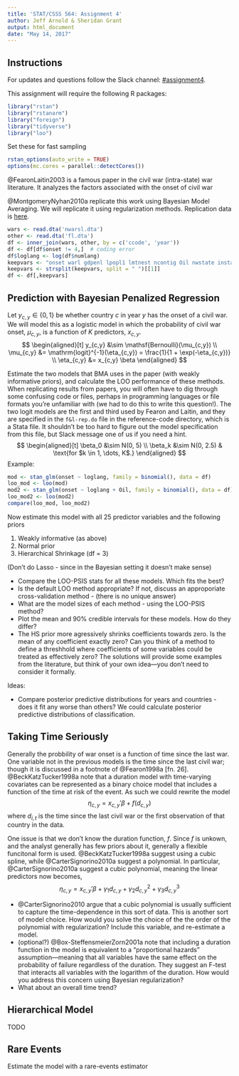 ```yaml
---
title: 'STAT/CSSS 564: Assignment 4'
author: Jeff Arnold & Sheridan Grant
output: html_document
date: "May 14, 2017"
---
```


## Instructions

For updates and questions follow the Slack channel: [#assignment4](https://uwcsss564.slack.com/messages/C5DBV8266).

This assignment will require the following R packages:
```r
library("rstan")
library("rstanarm")
library("foreign")
library("tidyverse")
library("loo")
```

Set these for fast sampling
```r
rstan_options(auto_write = TRUE)
options(mc.cores = parallel::detectCores())
```


@FearonLaitin2003 is a famous paper in the civil war (intra-state) war literature.
It analyzes the factors associated with the onset of civil war 


@MontgomeryNyhan2010a replicate this work using Bayesian Model Averaging.
We will replicate it using regularization methods. 
Replication data is [here](http://www.dartmouth.edu/~nyhan/montgomery-nyhan-replication.zip).

```r
wars <- read.dta('nwarsl.dta')
other <- read.dta('fl.dta')
df <- inner_join(wars, other, by = c('ccode', 'year'))
df <- df[df$onset != 4,]  # coding error
df$loglang <- log(df$numlang)
keepvars <- "onset warl gdpenl lpopl1 lmtnest ncontig Oil nwstate instab polity2l ethfrac relfrac anocl deml nwarsl plural plurrel muslim loglang colfra eeurop lamerica ssafrica asia nafrme second"
keepvars <- strsplit(keepvars, split = " ")[[1]]
df <- df[,keepvars]
```

## Prediction with Bayesian Penalized Regression

Let $y_{c,y} \in \{0, 1\}$ be whether country $c$ in year $y$ has the onset of a 
civil war.
We will model this as a logistic model in which the probability of civil war onset, $\mu_{c,y}$, is a function of $K$ predictors, $x_{c,y}$.
$$
\begin{aligned}[t]
y_{c,y} &\sim \mathsf{Bernoulli}(\mu_{c,y})  \\
\mu_{c,y} &= \mathrm{logit}^{-1}(\eta_{c,y}) = \frac{1}{1 + \exp(-\eta_{c,y})} \\
\eta_{c,y} &= x_{c,y} \beta 
\end{aligned}
$$

Estimate the two models that BMA uses in the paper (with weakly informative priors), and calculate the LOO performance of these methods. When replicating results from papers, you will often have to dig through some confusing code or files, perhaps in programming languages or file formats you're unfamiliar with (we had to do this to write this question!). The two logit models are the first and third used by Fearon and Laitin, and they are specified in the `f&l-rep.do` file in the reference-code directory, which is a Stata file. It shouldn't be too hard to figure out the model specification from this file, but Slack message one of us if you need a hint.
$$
\begin{aligned}[t]
\beta_0 &\sim N(0, 5) \\
\beta_k &\sim N(0, 2.5) & \text{for $k \in 1, \dots, K$.}
\end{aligned} 
$$
Example:
```r
mod <- stan_glm(onset ~ loglang, family = binomial(), data = df)
loo_mod <- loo(mod)
mod2 <- stan_glm(onset ~ loglang + Oil, family = binomial(), data = df)
loo_mod2 <- loo(mod2)
compare(loo_mod, loo_mod2)
```

Now estimate this model with all 25 predictor variables and the following priors

1. Weakly informative (as above)
2. Normal prior
3. Hierarchical Shrinkage (df = 3)

(Don't do Lasso - since in the Bayesian setting it doesn't make sense)

- Compare the LOO-PSIS stats for all these models. Which fits the best? 
- Is the default LOO method appropriate? If not, discuss an approporiate cross-validation method - (there is no unique answer)
- What are the model sizes of each method - using the LOO-PSIS method?
- Plot the mean and 90% credible intervals for these models. How do they differ?
- The HS prior more agressively shrinks coefficients towards zero. Is the mean of any coefficient exactly zero? Can you think of a method to define a threshhold where coefficients of some variables could be treated as effectively zero? The solutions will provide some examples from the literature, but think of your own idea---you don't need to consider it formally.

Ideas:

- Compare posterior predictive distributions for years and countries - does it fit any worse than others? We could calculate posterior predictive distributions of classification.

## Taking Time Seriously

Generally the probbility of war onset is a function of time since the last war.
One variable not in the previous models is the time since the last civil war; though it is discussed in a footnote of @Fearon1998a [fn. 26].
@BeckKatzTucker1998a note that a duration model with time-varying covariates can be represented as a binary choice model that includes a function of the time at risk of the event.
As such we could rewrite the model
$$
\eta_{c,y} = x_{c,y}'\beta + f(d_{c,y})
$$
where $d_{i,t}$ is the time since the last civil war or the first observation of that country in the data.

One issue is that we don't know the duration function, $f$.
Since $f$ is unkown, and the analyst generally has few priors about it, generally a flexible funcitonal form is used. @BeckKatzTucker1998a suggest using a cubic spline, while @CarterSignorino2010a suggest a polynomial.
In particular, @CarterSignorino2010a suggest a cubic polynomial, meaning the linear predictors now becomes,
$$
\eta_{c,y} = x_{c,y}'\beta + \gamma_1 d_{c,y} + \gamma_2 d_{c,y}^2 + \gamma_3 d_{c,y}^3
$$

- @CarterSignorino2010 argue that a cubic polynomial is usually sufficient to capture the time-dependence in this sort of data. This is another sort of model choice. How would you solve the choice of the the order of the polynomial with regularization? Include this variable, and re-estimate a model.
- (optional?) @Box-SteffensmeierZorn2001a note that including a duration function in the model is equivalent to a "proportional hazards" assumption---meaning that all variables have the same effect on the probability of failure regardless of the duration. They suggest an F-test that interacts all variables with the logarithm of the duration. How would you address this concern using Bayesian regularization?
- What about an overall time trend? 

## Hierarchical Model

TODO

## Rare Events

Estimate the model with a rare-events estimator
